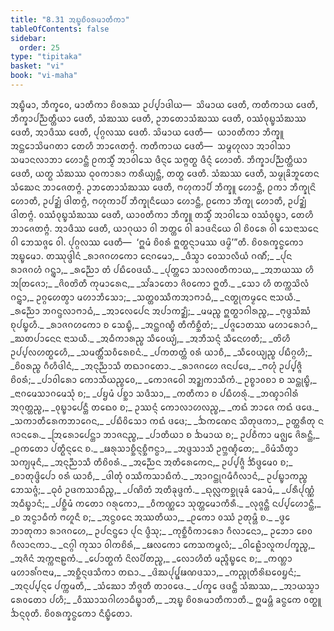 ```yaml
---
title: "8.31 ᩋᨭ᩠ᨮᨧᩦᩅᩁᨾᩣᨲᩥᨠᩣ"
tableOfContents: false
sidebar:
  order: 25
type: "tipitaka"
basket: "vi"
book: "vi-maha"
---
```



<DynamicBreadcrumb />

<Division number="379" book="vi-maha">

<Paragraph number="1746" book="vi-maha">
ᩋᨭ᩠ᨮᩥᨾᩣ, ᨽᩥᨠ᩠ᨡᩅᩮ, ᨾᩣᨲᩥᨠᩣ ᨧᩦᩅᩁᩔ ᩏᨸ᩠ᨸᩣᨴᩤᨿ—  ᩈᩦᨾᩣᨿ ᨴᩮᨲᩥ, ᨠᨲᩥᨠᩣᨿ ᨴᩮᨲᩥ, ᨽᩥᨠ᩠ᨡᩣᨸᨬ᩠ᨬᨲ᩠ᨲᩥᨿᩣ ᨴᩮᨲᩥ, ᩈᩴᨥᩔ ᨴᩮᨲᩥ, ᩏᨽᨲᩮᩣᩈᩴᨥᩔ ᨴᩮᨲᩥ, ᩅᩔᩴᩅᩩᨭ᩠ᨮᩈᩴᨥᩔ ᨴᩮᨲᩥ, ᩋᩣᨴᩥᩔ ᨴᩮᨲᩥ, ᨸᩩᨣ᩠ᨣᩃᩔ ᨴᩮᨲᩥ.
</Paragraph>

<Paragraph number="1747" book="vi-maha">
ᩈᩦᨾᩣᨿ ᨴᩮᨲᩥ—  ᨿᩣᩅᨲᩥᨠᩣ ᨽᩥᨠ᩠ᨡᩪ ᩋᨶ᩠ᨲᩮᩣᩈᩦᨾᨣᨲᩣ ᨲᩮᩉᩥ ᨽᩣᨩᩮᨲᨻ᩠ᨻᩴ. ᨠᨲᩥᨠᩣᨿ ᨴᩮᨲᩥ—  ᩈᨾ᩠ᨻᩉᩩᩃᩣ ᩋᩣᩅᩤᩈᩣ ᩈᨾᩣᨶᩃᩣᨽᩣ ᩉᩮᩣᨶ᩠ᨲᩥ ᩑᨠᩈ᩠ᨾᩥᩴ ᩋᩣᩅᩤᩈᩮ ᨴᩥᨶ᩠ᨶᩮ ᩈᨻ᩠ᨻᨲ᩠ᨳ ᨴᩥᨶ᩠ᨶᩴ ᩉᩮᩣᨲᩥ. ᨽᩥᨠ᩠ᨡᩣᨸᨬ᩠ᨬᨲ᩠ᨲᩥᨿᩣ ᨴᩮᨲᩥ, ᨿᨲ᩠ᨳ ᩈᩴᨥᩔ ᨵᩩᩅᨠᩣᩁᩣ ᨠᩁᩥᨿ᩠ᨿᨶ᩠ᨲᩥ, ᨲᨲ᩠ᨳ ᨴᩮᨲᩥ. ᩈᩴᨥᩔ ᨴᩮᨲᩥ, ᩈᨾ᩠ᨾᩩᨡᩦᨽᩪᨲᩮᨶ ᩈᩴᨥᩮᨶ ᨽᩣᨩᩮᨲᨻ᩠ᨻᩴ. ᩏᨽᨲᩮᩣᩈᩴᨥᩔ ᨴᩮᨲᩥ, ᨻᩉᩩᨠᩣᨸᩥ ᨽᩥᨠ᩠ᨡᩪ ᩉᩮᩣᨶ᩠ᨲᩥ, ᩑᨠᩣ ᨽᩥᨠ᩠ᨡᩩᨶᩦ ᩉᩮᩣᨲᩥ, ᩏᨸᨯ᩠ᨰᩴ ᨴᩤᨲᨻ᩠ᨻᩴ, ᨻᩉᩩᨠᩣᨸᩥ ᨽᩥᨠ᩠ᨡᩩᨶᩥᨿᩮᩣ ᩉᩮᩣᨶ᩠ᨲᩥ, ᩑᨠᩮᩣ ᨽᩥᨠ᩠ᨡᩩ ᩉᩮᩣᨲᩥ, ᩏᨸᨯ᩠ᨰᩴ ᨴᩤᨲᨻ᩠ᨻᩴ. ᩅᩔᩴᩅᩩᨭ᩠ᨮᩈᩴᨥᩔ ᨴᩮᨲᩥ, ᨿᩣᩅᨲᩥᨠᩣ ᨽᩥᨠ᩠ᨡᩪ ᨲᩈ᩠ᨾᩥᩴ ᩋᩣᩅᩤᩈᩮ ᩅᩔᩴᩅᩩᨭ᩠ᨮᩣ, ᨲᩮᩉᩥ ᨽᩣᨩᩮᨲᨻ᩠ᨻᩴ. ᩋᩣᨴᩥᩔ ᨴᩮᨲᩥ, ᨿᩣᨣᩩᨿᩣ ᩅᩤ ᨽᨲ᩠ᨲᩮ ᩅᩤ ᨡᩣᨴᨶᩦᨿᩮ ᩅᩤ ᨧᩦᩅᩁᩮ ᩅᩤ ᩈᩮᨶᩣᩈᨶᩮ ᩅᩤ ᨽᩮᩈᨩ᩠ᨩᩮ ᩅᩤ. ᨸᩩᨣ᩠ᨣᩃᩔ ᨴᩮᨲᩥ—  ‘ᩍᨾᩴ ᨧᩦᩅᩁᩴ ᩍᨲ᩠ᨳᨶ᩠ᨶᩣᨾᩔ ᨴᨾ᩠ᨾᩦ’”ᨲᩥ.

</Paragraph>
</Division>

<Paragraph number="1748" type="center" book="vi-maha">
ᨧᩦᩅᩁᨠ᩠ᨡᨶ᩠ᨵᨠᩮᩣ ᩋᨭ᩠ᨮᨾᩮᩣ.



</Paragraph>

<Paragraph number="1749" type="center" book="vi-maha">
ᨲᩔᩩᨴ᩠ᨴᩤᨶᩴ


</Paragraph>

<Paragraph number="1750" type="verses" book="vi-maha">
_ᩁᩣᨩᨣᩉᨠᩮᩣ ᨶᩮᨣᨾᩮᩣ,_  
_ᨴᩥᩈ᩠ᩅᩣ ᩅᩮᩈᩣᩃᩥᨿᩴ ᨣᨱᩥᩴ;_  
_ᨸᩩᨶ ᩁᩣᨩᨣᩉᩴ ᨣᨶ᩠ᨲ᩠ᩅᩣ,_  
_ᩁᨬ᩠ᨬᩮᩣ ᨲᩴ ᨸᨭᩥᩅᩮᨴᨿᩥ._  

</Paragraph>

<Paragraph number="1751" type="verses" book="vi-maha">
_ᨸᩩᨲ᩠ᨲᩮᩣ ᩈᩣᩃᩅᨲᩥᨠᩣᨿ,_  
_ᩋᨽᨿᩔ ᩉᩥ ᩋᨲᩕᨩᩮᩣ;_  
_ᨩᩦᩅᨲᩦᨲᩥ ᨠᩩᨾᩣᩁᩮᨶ,_  
_ᩈᩘᨡᩣᨲᩮᩣ ᨩᩦᩅᨠᩮᩣ ᩍᨲᩥ._  

</Paragraph>

<Paragraph number="1752" type="verses" book="vi-maha">
_ᩈᩮᩣ ᩉᩥ ᨲᨠ᩠ᨠᩈᩦᩃᩴ ᨣᨶ᩠ᨲ᩠ᩅᩣ,_  
ᩏᨣ᩠ᨣᩉᩮᨲ᩠ᩅᩣ ᨾᩉᩣᨽᩥᩈᩮᩣ;_  
_ᩈᨲ᩠ᨲᩅᩔᩥᨠᩋᩣᨻᩣᨵᩴ,_  
_ᨶᨲ᩠ᨳᩩᨠᨾ᩠ᨾᩮᨶ ᨶᩣᩈᨿᩥ._  

</Paragraph>

<Paragraph number="1753" type="verses" book="vi-maha">
_ᩁᨬ᩠ᨬᩮᩣ ᨽᨣᨶ᩠ᨴᩃᩣᨻᩣᨵᩴ,_  
_ᩋᩣᩃᩮᨸᩮᨶ ᩋᨸᩣᨠᨯ᩠ᨰᩥ;_  
_ᨾᨾᨬ᩠ᨧ ᩍᨲ᩠ᨳᩣᨣᩤᩁᨬ᩠ᨧ,_  
_ᨻᩩᨴ᩠ᨵᩈᩴᨥᩴ ᨧᩩᨸᨭ᩠ᨮᩉᩥ._  

</Paragraph>

<Paragraph number="1754" type="verses" book="vi-maha">
_ᩁᩣᨩᨣᩉᨠᩮᩣ ᨧ ᩈᩮᨭ᩠ᨮᩥ,_  
_ᩋᨶ᩠ᨲᨣᨱ᩠ᨮᩥ ᨲᩥᨠᩥᨧ᩠ᨨᩥᨲᩴ;_  
_ᨸᨩ᩠ᨩᩮᩣᨲᩔ ᨾᩉᩣᩁᩮᩣᨣᩴ,_  
_ᨥᨲᨸᩣᨶᩮᨶ ᨶᩣᩈᨿᩥ._  

</Paragraph>

<Paragraph number="1755" type="verses" book="vi-maha">
_ᩋᨵᩥᨠᩣᩁᨬ᩠ᨧ ᩈᩥᩅᩮᨿ᩠ᨿᩴ,_  
_ᩋᨽᩥᩈᨶ᩠ᨶᩴ ᩈᩥᨶᩮᩉᨲᩥ;_  
_ᨲᩦᩉᩥ ᩏᨸ᩠ᨸᩃᩉᨲ᩠ᨳᩮᩉᩥ,_  
_ᩈᨾᨲ᩠ᨲᩥᩴᩈᩅᩥᩁᩮᨧᨶᩴ._  

</Paragraph>

<Paragraph number="1756" type="verses" book="vi-maha">
_ᨸᨠᨲᨲ᩠ᨲᩴ ᩅᩁᩴ ᨿᩣᨧᩥ,_  
_ᩈᩥᩅᩮᨿ᩠ᨿᨬ᩠ᨧ ᨸᨭᩥᨣ᩠ᨣᩉᩥ;_  
_ᨧᩦᩅᩁᨬ᩠ᨧ ᨣᩥᩉᩥᨴᩤᨶᩴ,_  
_ᩋᨶᩩᨬ᩠ᨬᩣᩈᩥ ᨲᨳᩣᨣᨲᩮᩣ._  

</Paragraph>

<Paragraph number="1757" type="verses" book="vi-maha">
_ᩁᩣᨩᨣᩉᩮ ᨩᨶᨸᨴᩮ,_  
_ᨻᩉᩩᩴ ᩏᨸ᩠ᨸᨩ᩠ᨩᩥ ᨧᩦᩅᩁᩴ;_  
_ᨸᩣᩅᩤᩁᩮᩣ ᨠᩮᩣᩈᩥᨿᨬ᩠ᨧᩮᩅ,_  
_ᨠᩮᩣᨩᩅᩮᩤ ᩋᨯ᩠ᨰᨠᩣᩈᩥᨠᩴ._  

</Paragraph>

<Paragraph number="1758" type="verses" book="vi-maha">
ᩏᨧ᩠ᨧᩣᩅᨧᩣ ᨧ ᩈᨶ᩠ᨲᩩᨭ᩠ᨮᩥ,_  
_ᨶᩣᨣᨾᩮᩈᩣᨣᨾᩮᩈᩩᩴ ᨧ;_  
_ᨸᨮᨾᩴ ᨸᨧ᩠ᨨᩣ ᩈᨴᩥᩈᩣ,_  
_ᨠᨲᩥᨠᩣ ᨧ ᨸᨭᩥᩉᩁᩩᩴ._  

</Paragraph>

<Paragraph number="1759" type="verses" book="vi-maha">
_ᨽᨱ᩠ᨯᩣᨣᩤᩁᩴ ᩋᨣᩩᨲ᩠ᨲᨬ᩠ᨧ,_  
_ᩅᩩᨭ᩠ᨮᩣᨸᩮᨶ᩠ᨲᩥ ᨲᨳᩮᩅ ᨧ;_  
ᩏᩔᨶ᩠ᨶᩴ ᨠᩮᩣᩃᩣᩉᩃᨬ᩠ᨧ,_  
_ᨠᨳᩴ ᨽᩣᨩᩮ ᨠᨳᩴ ᨴᨴᩮ._  

</Paragraph>

<Paragraph number="1760" type="verses" book="vi-maha">
_ᩈᨠᩣᨲᩥᩁᩮᨠᨽᩣᨣᩮᨶ,_  
_ᨸᨭᩥᩅᩦᩈᩮᩣ ᨠᨳᩴ ᨴᨴᩮ;_  
_ᨨᨠᨱᩮᨶ ᩈᩦᨲᩩᨴᨠᩣ,_  
ᩏᨲ᩠ᨲᩁᩥᨲᩩ ᨶ ᨩᩣᨶᩁᩮ._  

</Paragraph>

<Paragraph number="1761" type="verses" book="vi-maha">
_ᩒᩁᩮᩣᨸᩮᨶ᩠ᨲᩣ ᨽᩣᨩᨶᨬ᩠ᨧ,_  
_ᨸᩣᨲᩥᨿᩣ ᨧ ᨨᨾᩣᨿ ᨧ;_  
ᩏᨸᨧᩥᨠᩣ ᨾᨩ᩠ᨫᩮ ᨩᩦᩁᨶ᩠ᨲᩥ,_  
_ᩑᨠᨲᩮᩣ ᨸᨲ᩠ᨳᩥᨶ᩠ᨶᩮᨶ ᨧ._  

</Paragraph>

<Paragraph number="1762" type="verses" book="vi-maha">
_ᨹᩁᩩᩈᩣᨧ᩠ᨨᩥᨶ᩠ᨶᨧ᩠ᨨᩥᨻᨶ᩠ᨵᩣ,_  
_ᩋᨴ᩠ᨴᩈᩣᩈᩥ ᩏᨻ᩠ᨽᨱ᩠ᨯᩥᨲᩮ;_  
_ᩅᩦᨾᩴᩈᩥᨲ᩠ᩅᩣ ᩈᨠ᩠ᨿᨾᩩᨶᩥ,_  
_ᩋᨶᩩᨬ᩠ᨬᩣᩈᩥ ᨲᩥᨧᩦᩅᩁᩴ._  

</Paragraph>

<Paragraph number="1763" type="verses" book="vi-maha">
_ᩋᨬ᩠ᨬᩮᨶ ᩋᨲᩥᩁᩮᨠᩮᨶ,_  
ᩏᨸ᩠ᨸᨩ᩠ᨩᩥ ᨨᩥᨴ᩠ᨴᨾᩮᩅ ᨧ;_  
_ᨧᩣᨲᩩᨴ᩠ᨴᩦᨸᩮᩣ ᩅᩁᩴ ᨿᩣᨧᩥ,_  
_ᨴᩤᨲᩩᩴ ᩅᩔᩥᨠᩈᩣᨭᩥᨠᩴ._  

</Paragraph>

<Paragraph number="1764" type="verses" book="vi-maha">
_ᩋᩣᨣᨶ᩠ᨲᩩᨣᨾᩥᨣᩥᩃᩣᨶᩴ,_  
ᩏᨸᨭ᩠ᨮᩣᨠᨬ᩠ᨧ ᨽᩮᩈᨩ᩠ᨩᩴ;_  
_ᨵᩩᩅᩴ ᩏᨴᨠᩈᩣᨭᩥᨬ᩠ᨧ,_  
_ᨸᨱᩦᨲᩴ ᩋᨲᩥᨡᩩᨴ᩠ᨴᨠᩴ._  

</Paragraph>

<Paragraph number="1765" type="verses" book="vi-maha">
_ᨳᩩᩃᩖᨠᨧ᩠ᨨᩩᨾᩩᨡᩴ ᨡᩮᩣᨾᩴ,_  
_ᨸᩁᩥᨸᩩᨱ᩠ᨱᩴ ᩋᨵᩥᨭ᩠ᨮᩣᨶᩴ;_  
_ᨸᨧ᩠ᨨᩥᨾᩴ ᨠᨲᩮᩣ ᨣᩁᩩᨠᩮᩣ,_  
_ᩅᩥᨠᨱ᩠ᨱᩮᩣ ᩈᩩᨲ᩠ᨲᨾᩮᩣᨠᩥᩁᩥ._  

</Paragraph>

<Paragraph number="1766" type="verses" book="vi-maha">
_ᩃᩩᨩ᩠ᨩᨶ᩠ᨲᩥ ᨶᨸ᩠ᨸᩉᩮᩣᨶ᩠ᨲᩥ,_  
_ᨧ ᩋᨶ᩠ᩅᩣᨵᩥᨠᩴ ᨻᩉᩪᨶᩥ ᨧ;_  
_ᩋᨶ᩠ᨵᩅᨶᩮ ᩋᩔᨲᩥᨿᩣ,_  
_ᩑᨠᩮᩣ ᩅᩔᩴ ᩏᨲᩩᨾ᩠ᩉᩥ ᨧ._  

</Paragraph>

<Paragraph number="1767" book="vi-maha">
_ᨴ᩠ᩅᩮ ᨽᩣᨲᩩᨠᩣ ᩁᩣᨩᨣᩉᩮ,_  
ᩏᨸᨶᨶ᩠ᨴᩮᩣ ᨸᩩᨶ ᨴ᩠ᩅᩥᩈᩩ;_  
_ᨠᩩᨧ᩠ᨨᩥᩅᩥᨠᩣᩁᩮᩣ ᨣᩥᩃᩣᨶᩮᩣ,_  
ᩏᨽᩮᩣ ᨧᩮᩅ ᨣᩥᩃᩣᨶᨠᩣ._  

</Paragraph>

<Paragraph number="1768" type="verses" book="vi-maha">
_ᨶᨣ᩠ᨣᩤ ᨠᩩᩈᩣ ᩅᩤᨠᨧᩦᩁᩴ,_  
_ᨹᩃᨠᩮᩣ ᨠᩮᩈᨠᨾ᩠ᨻᩃᩴ;_  
_ᩅᩤᩊᩮᩫᩣᩃᩪᨠᨸᨠ᩠ᨡᨬ᩠ᨧ,_  
_ᩋᨩᩥᨶᩴ ᩋᨠ᩠ᨠᨶᩣᩊᨠᩴ._  

</Paragraph>

<Paragraph number="1769" type="verses" book="vi-maha">
_ᨸᩮᩣᨲ᩠ᨳᨠᩴ ᨶᩦᩃᨸᩦᨲᨬ᩠ᨧ,_  
_ᩃᩮᩣᩉᩥᨲᩴ ᨾᨬ᩠ᨩᩥᨭ᩠ᨮᩮᨶ ᨧ;_  
_ᨠᨱ᩠ᩉᩣ ᨾᩉᩣᩁᩘᨣᨶᩣᨾ,_  
_ᩋᨧ᩠ᨨᩥᨶ᩠ᨶᨴᩈᩥᨠᩣ ᨲᨳᩣ._  

</Paragraph>

<Paragraph number="1770" type="verses" book="vi-maha">
_ᨴᩦᨥᨸᩩᨸ᩠ᨹᨹᨱᨴᩈᩣ,_  
_ᨠᨬ᩠ᨧᩩᨲᩥᩁᩦᨭᩅᩮᨮᨶᩴ;_  
_ᩋᨶᩩᨸ᩠ᨸᨶ᩠ᨶᩮ ᨸᨠ᩠ᨠᨾᨲᩥ,_  
_ᩈᩴᨥᩮᩣ ᨽᩥᨩ᩠ᨩᨲᩥ ᨲᩣᩅᨴᩮ._  

</Paragraph>

<Paragraph number="1771" type="verses" book="vi-maha">
_ᨸᨠ᩠ᨡᩮ ᨴᨴᨶ᩠ᨲᩥ ᩈᩴᨥᩔ,_  
_ᩋᩣᨿᩈ᩠ᨾᩣ ᩁᩮᩅᨲᩮᩣ ᨸᩉᩥ;_  
_ᩅᩥᩔᩣᩈᨣᩤᩉᩣᨵᩥᨭ᩠ᨮᩣᨲᩥ,_  
_ᩋᨭ᩠ᨮ ᨧᩦᩅᩁᨾᩣᨲᩥᨠᩣᨲᩥ._  


</Paragraph>

<Paragraph number="1772" type="center" book="vi-maha">
ᩍᨾᨾ᩠ᩉᩥ ᨡᨶ᩠ᨵᨠᩮ ᩅᨲ᩠ᨳᩪ ᨨᨶ᩠ᨶᩅᩩᨲᩥ.



</Paragraph>

<Paragraph number="1773" type="center" book="vi-maha">
ᨧᩦᩅᩁᨠ᩠ᨡᨶ᩠ᨵᨠᩮᩣ ᨶᩥᨭ᩠ᨮᩥᨲᩮᩣ.
</Paragraph>